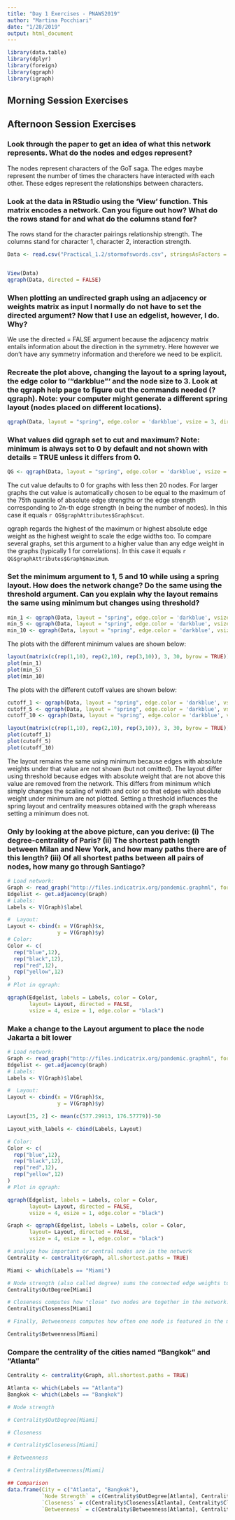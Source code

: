 ```yaml
---
title: "Day 1 Exercises - PNAWS2019"
author: "Martina Pocchiari"
date: "1/28/2019"
output: html_document
---
```


```r
library(data.table)
library(dplyr)
library(foreign)
library(qgraph)
library(igraph)
```

## Morning Session Exercises



## Afternoon Session Exercises


### Look through the paper to get an idea of what this network represents. What do the nodes and edges represent?

The nodes represent characters of the GoT saga. The edges maybe represent the number of times the characters have interacted with each other. These edges represent the relationships between characters.

### Look at the data in RStudio using the 'View' function. This matrix encodes a network. Can you figure out how? What do the rows stand for and what do the columns stand for?

The rows stand for the character pairings relationship strength. The columns stand for character 1, character 2, interaction strength. 

```r

Data <- read.csv("Practical_1.2/stormofswords.csv", stringsAsFactors = F)


View(Data)
qgraph(Data, directed = FALSE)
```

### When plotting an undirected graph using an adjacency or weights matrix as input I normally do not have to set the directed argument? Now that I use an edgelist, however, I do. Why?

We use the directed = FALSE argument because the adjacency matrix entails information about the direction in the symmetry. Here however we don't have any symmetry information and therefore we need to be explicit.

### Recreate the plot above, changing the layout to a spring layout, the edge color to ‘"darkblue"‘ and the node size to 3. Look at the qgraph help page to figure out the commands needed (?qgraph). Note: your computer might generate a different spring layout (nodes placed on different locations).

```r
qgraph(Data, layout = "spring", edge.color = 'darkblue', vsize = 3, directed = F)

```

### What values did qgraph set to cut and maximum? Note: minimum is always set to 0 by default and not shown with details = TRUE unless it differs from 0.

```r
QG <- qgraph(Data, layout = "spring", edge.color = 'darkblue', vsize = 3, directed = F)

```

The cut value defaults to 0 for graphs with less then 20 nodes. For larger graphs the cut value is automatically chosen to be equal to the maximum of the 75th quantile of absolute edge strengths or the edge strength corresponding to 2n-th edge strength (n being the number of nodes). In this case it equals `r QG$graphAttributes$Graph$cut`.

qgraph regards the highest of the maximum or highest absolute edge weight as the highest weight to scale the edge widths too. To compare several graphs, set this argument to a higher value than any edge weight in the graphs (typically 1 for correlations). In this case it equals `r QG$graphAttributes$Graph$maximum`.


### Set the minimum argument to 1, 5 and 10 while using a spring layout. How does the network change? Do the same using the threshold argument. Can you explain why the layout remains the same using minimum but changes using threshold?


```r
min_1 <- qgraph(Data, layout = "spring", edge.color = 'darkblue', vsize = 3, directed = F, minimum = 1, title = 'Minimum = 1')
min_5 <- qgraph(Data, layout = "spring", edge.color = 'darkblue', vsize = 3, directed = F, minimum = 5, title = 'Minimum = 5')
min_10 <- qgraph(Data, layout = "spring", edge.color = 'darkblue', vsize = 3, directed = F, minimum = 10, title = 'Minimum = 10')

```

The plots with the different minimum values are shown below:

```r
layout(matrix(c(rep(1,10), rep(2,10), rep(3,10)), 3, 30, byrow = TRUE))
plot(min_1)
plot(min_5)
plot(min_10)

```

The plots with the different cutoff values are shown below:

```r
cutoff_1 <- qgraph(Data, layout = "spring", edge.color = 'darkblue', vsize = 3, directed = F, threshold = 1, title = 'Threshold = 1')
cutoff_5 <- qgraph(Data, layout = "spring", edge.color = 'darkblue', vsize = 3, directed = F, threshold = 5, title = 'Threshold = 5')
cutoff_10 <- qgraph(Data, layout = "spring", edge.color = 'darkblue', vsize = 3, directed = F, threshold = 10, title = 'Threshold = 10')

```

```r
layout(matrix(c(rep(1,10), rep(2,10), rep(3,10)), 3, 30, byrow = TRUE))
plot(cutoff_1)
plot(cutoff_5)
plot(cutoff_10)

```


The layout remains the same using minimum because edges with absolute weights under that value are not shown (but not omitted). The layout differ using threshold because edges with absolute weight that are not above this value are removed from the network. This differs from minimum which simply changes the scaling of width and color so that edges with absolute weight under minimum are not plotted. Setting a threshold influences the spring layout and centrality measures obtained with the graph whereass setting a minimum does not.


### Only by looking at the above picture, can you derive: (i) The degree-centrality of Paris? (ii) The shortest path length between Milan and New York, and how many paths there are of this length? (iii) Of all shortest paths between all pairs of nodes, how many go through Santiago?

```r

# Load network:
Graph <- read_graph("http://files.indicatrix.org/pandemic.graphml", format = "graphml") # Extract edgelist:
Edgelist <- get.adjacency(Graph)
# Labels:
Labels <- V(Graph)$label

#  Layout:
Layout <- cbind(x = V(Graph)$x,
                y = V(Graph)$y)
# Color:
Color <- c(
  rep("blue",12),
  rep("black",12),
  rep("red",12),
  rep("yellow",12)
)
# Plot in qgraph:

qgraph(Edgelist, labels = Labels, color = Color,
       layout= Layout, directed = FALSE,
       vsize = 4, esize = 1, edge.color = "black")
```



### Make a change to the Layout argument to place the node Jakarta a bit lower

```r

# Load network:
Graph <- read_graph("http://files.indicatrix.org/pandemic.graphml", format = "graphml") # Extract edgelist:
Edgelist <- get.adjacency(Graph)
# Labels:
Labels <- V(Graph)$label

#  Layout:
Layout <- cbind(x = V(Graph)$x,
                y = V(Graph)$y)

Layout[35, 2] <- mean(c(577.29913, 176.57779))-50

Layout_with_labels <- cbind(Labels, Layout)

# Color:
Color <- c(
  rep("blue",12),
  rep("black",12),
  rep("red",12),
  rep("yellow",12)
)
# Plot in qgraph:

qgraph(Edgelist, labels = Labels, color = Color,
       layout= Layout, directed = FALSE,
       vsize = 4, esize = 1, edge.color = "black")

Graph <- qgraph(Edgelist, labels = Labels, color = Color,
       layout= Layout, directed = FALSE,
       vsize = 4, esize = 1, edge.color = "black")

# analyze how important or central nodes are in the network
Centrality <- centrality(Graph, all.shortest.paths = TRUE)

Miami <- which(Labels == "Miami")

# Node strength (also called degree) sums the connected edge weights to a node. The node strength of the city Miami is
Centrality$OutDegree[Miami]

# Closeness computes how "close" two nodes are together in the network:
Centrality$Closeness[Miami]

# Finally, Betweenness computes how often one node is featured in the most efficient (shortest) paths between other node:

Centrality$Betweenness[Miami]


```

### Compare the centrality of the cities named "Bangkok" and "Atlanta"

```r

Centrality <- centrality(Graph, all.shortest.paths = TRUE)

Atlanta <- which(Labels == "Atlanta")
Bangkok <- which(Labels == "Bangkok")

# Node strength 

# Centrality$OutDegree[Miami]

# Closeness 

# Centrality$Closeness[Miami]

# Betweenness 

# Centrality$Betweenness[Miami]

## Comparison 
data.frame(City = c("Atlanta", "Bangkok"), 
           `Node Strength` = c(Centrality$OutDegree[Atlanta], Centrality$OutDegree[Bangkok]),
           `Closeness` = c(Centrality$Closeness[Atlanta], Centrality$Closeness[Bangkok]),
           `Betweenness` = c(Centrality$Betweenness[Atlanta], Centrality$Betweenness[Bangkok]))


```

#

